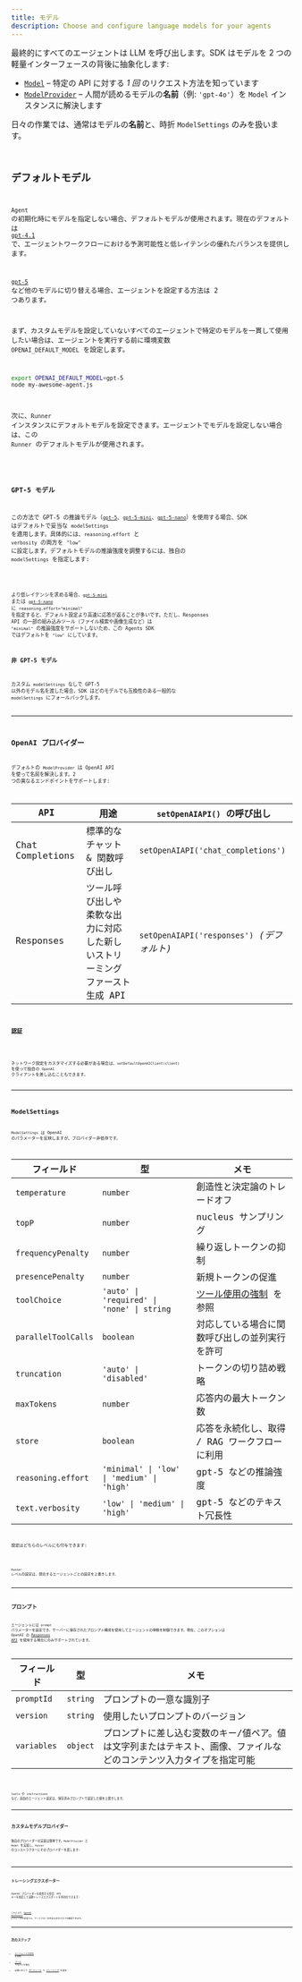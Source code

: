 ```yaml
---
title: モデル
description: Choose and configure language models for your agents
---
```



最終的にすべてのエージェントは LLM を呼び出します。SDK はモデルを 2 つの軽量インターフェースの背後に抽象化します:

- [`Model`](/openai-agents-js/openai/agents/interfaces/model) – 特定の API に対する _1 回_ のリクエスト方法を知っています
- [`ModelProvider`](/openai-agents-js/openai/agents/interfaces/modelprovider) – 人間が読めるモデルの**名前**（例: `'gpt‑4o'`）を `Model` インスタンスに解決します

日々の作業では、通常はモデルの**名前**と、時折 `ModelSettings` のみを扱います。

<Code
  lang="typescript"
  code={agentWithModelExample}
  title="エージェントごとのモデル指定"
/>

## デフォルトモデル

`Agent` の初期化時にモデルを指定しない場合、デフォルトモデルが使用されます。現在のデフォルトは [`gpt-4.1`](https://platform.openai.com/docs/models/gpt-4.1) で、エージェントワークフローにおける予測可能性と低レイテンシの優れたバランスを提供します。

[`gpt-5`](https://platform.openai.com/docs/models/gpt-5) など他のモデルに切り替える場合、エージェントを設定する方法は 2 つあります。

まず、カスタムモデルを設定していないすべてのエージェントで特定のモデルを一貫して使用したい場合は、エージェントを実行する前に環境変数 `OPENAI_DEFAULT_MODEL` を設定します。

```bash
export OPENAI_DEFAULT_MODEL=gpt-5
node my-awesome-agent.js
```

次に、`Runner` インスタンスにデフォルトモデルを設定できます。エージェントでモデルを設定しない場合は、この `Runner` のデフォルトモデルが使用されます。

<Code
  lang="typescript"
  code={runnerWithModelExample}
  title="Runner にデフォルトモデルを設定"
/>

### GPT-5 モデル

この方法で GPT-5 の推論モデル（[`gpt-5`](https://platform.openai.com/docs/models/gpt-5)、[`gpt-5-mini`](https://platform.openai.com/docs/models/gpt-5-mini)、[`gpt-5-nano`](https://platform.openai.com/docs/models/gpt-5-nano)）を使用する場合、SDK はデフォルトで妥当な `modelSettings` を適用します。具体的には、`reasoning.effort` と `verbosity` の両方を `"low"` に設定します。デフォルトモデルの推論強度を調整するには、独自の `modelSettings` を指定します:

<Code
  lang="typescript"
  code={gpt5DefaultModelSettingsExample}
  title="GPT-5 の既定設定をカスタマイズ"
/>

より低レイテンシを求める場合、[`gpt-5-mini`](https://platform.openai.com/docs/models/gpt-5-mini) または [`gpt-5-nano`](https://platform.openai.com/docs/models/gpt-5-nano) に `reasoning.effort="minimal"` を指定すると、デフォルト設定より高速に応答が返ることが多いです。ただし、Responses API の一部の組み込みツール（ファイル検索や画像生成など）は `"minimal"` の推論強度をサポートしないため、この Agents SDK ではデフォルトを `"low"` にしています。

### 非 GPT-5 モデル

カスタム `modelSettings` なしで GPT-5 以外のモデル名を渡した場合、SDK はどのモデルでも互換性のある一般的な `modelSettings` にフォールバックします。

---

## OpenAI プロバイダー

デフォルトの `ModelProvider` は OpenAI API を使って名前を解決します。2 つの異なるエンドポイントをサポートします:

| API              | 用途                                                                       | `setOpenAIAPI()` の呼び出し                |
| ---------------- | -------------------------------------------------------------------------- | ------------------------------------------ |
| Chat Completions | 標準的なチャット & 関数呼び出し                                            | `setOpenAIAPI('chat_completions')`         |
| Responses        | ツール呼び出しや柔軟な出力に対応した新しいストリーミングファースト生成 API | `setOpenAIAPI('responses')` _(デフォルト)_ |

### 認証

<Code
  lang="typescript"
  code={setDefaultOpenAIKeyExample}
  title="デフォルトの OpenAI キーを設定"
/>

ネットワーク設定をカスタマイズする必要がある場合は、`setDefaultOpenAIClient(client)` を使って独自の `OpenAI` クライアントを差し込むこともできます。

---

## ModelSettings

`ModelSettings` は OpenAI のパラメーターを反映しますが、プロバイダー非依存です。

| フィールド          | 型                                         | メモ                                                                           |
| ------------------- | ------------------------------------------ | ------------------------------------------------------------------------------ |
| `temperature`       | `number`                                   | 創造性と決定論のトレードオフ                                                   |
| `topP`              | `number`                                   | nucleus サンプリング                                                           |
| `frequencyPenalty`  | `number`                                   | 繰り返しトークンの抑制                                                         |
| `presencePenalty`   | `number`                                   | 新規トークンの促進                                                             |
| `toolChoice`        | `'auto' \| 'required' \| 'none' \| string` | [ツール使用の強制](/openai-agents-js/ja/guides/agents#forcing-tool-use) を参照 |
| `parallelToolCalls` | `boolean`                                  | 対応している場合に関数呼び出しの並列実行を許可                                 |
| `truncation`        | `'auto' \| 'disabled'`                     | トークンの切り詰め戦略                                                         |
| `maxTokens`         | `number`                                   | 応答内の最大トークン数                                                         |
| `store`             | `boolean`                                  | 応答を永続化し、取得 / RAG ワークフローに利用                                  |
| `reasoning.effort`  | `'minimal' \| 'low' \| 'medium' \| 'high'` | gpt-5 などの推論強度                                                           |
| `text.verbosity`    | `'low' \| 'medium' \| 'high'`              | gpt-5 などのテキスト冗長性                                                     |

設定はどちらのレベルにも付与できます:

<Code lang="typescript" code={modelSettingsExample} title="モデル設定" />

`Runner` レベルの設定は、競合するエージェントごとの設定を上書きします。

---

## プロンプト

エージェントには `prompt` パラメーターを設定でき、サーバーに保存されたプロンプト構成を使用してエージェントの挙動を制御できます。現在、このオプションは OpenAI の
[Responses API](https://platform.openai.com/docs/api-reference/responses) を使用する場合にのみサポートされています。

| フィールド  | 型       | メモ                                                                                                                |
| ----------- | -------- | ------------------------------------------------------------------------------------------------------------------- |
| `promptId`  | `string` | プロンプトの一意な識別子                                                                                            |
| `version`   | `string` | 使用したいプロンプトのバージョン                                                                                    |
| `variables` | `object` | プロンプトに差し込む変数のキー/値ペア。値は文字列またはテキスト、画像、ファイルなどのコンテンツ入力タイプを指定可能 |

<Code
  lang="typescript"
  code={promptIdExample}
  title="プロンプト付きエージェント"
/>

tools や instructions など、追加のエージェント設定は、保存済みプロンプトで設定した値を上書きします。

---

## カスタムモデルプロバイダー

独自のプロバイダーの実装は簡単です。`ModelProvider` と `Model` を実装し、`Runner` のコンストラクターにそのプロバイダーを渡します:

<Code
  lang="typescript"
  code={modelCustomProviderExample}
  title="最小のカスタムプロバイダー"
/>

---

## トレーシングエクスポーター

OpenAI プロバイダーを使用する場合、API キーを指定して自動トレースエクスポートを有効化できます:

<Code
  lang="typescript"
  code={setTracingExportApiKeyExample}
  title="トレーシングエクスポーター"
/>

これにより、[OpenAI dashboard](https://platform.openai.com/traces) にトレースが送信され、ワークフローの完全な実行グラフを確認できます。

---

## 次のステップ

- [エージェントの実行](/openai-agents-js/ja/guides/running-agents) を参照
- [ツール](/openai-agents-js/ja/guides/tools) でモデルを強化
- 必要に応じて [ガードレール](/openai-agents-js/ja/guides/guardrails) や [トレーシング](/openai-agents-js/ja/guides/tracing) を追加
